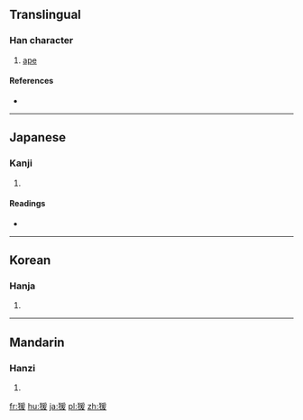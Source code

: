 ==Translingual==

===Han character===
{{Han char|rn=94|rad=犬|as=09|sn=12|four=|canj=大竹月一水 (KHBME)}}

# [[ape]]

====References====
* {{Han ref|kx=0714.180|dkj=20525|dj=1126.170|hdz=21358.130|uh=7328|ud=29480}}

----

==Japanese==

===Kanji===
{{ja-kanji|grade=|rs=犬09}}

# {{defn|lang=ja|sort=犬09}}

====Readings====
* {{ja-readings|on=[[えん]] (en)|kun=[[さる]] (saru)|nanori=}}

----

==Korean==

===Hanja===
{{ko-hanja|hangeul=원|eumhun=|rv=won|mr=wŏn|y=wen}}

# {{defn|lang=ko|sort=犬09}}

----

==Mandarin==

===Hanzi===
{{cmn-hanzi|pin=[[yuán]] ([[yuan2]])|wg=yüan<sup>2</sup>}}

# {{defn|lang=cmn|sort=犬09}}

[[fr:猨]]
[[hu:猨]]
[[ja:猨]]
[[pl:猨]]
[[zh:猨]]
